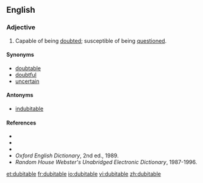==English==

===Adjective===
{{en-adj}}

#Capable of being [[doubt]]ed; susceptible of being [[question]]ed.

====Synonyms====
*[[doubtable]]
*[[doubtful]]
*[[uncertain]]

====Antonyms====
*[[indubitable]]

====References====
*{{R:Webster 1828}}
*{{R:Webster 1913}}
*{{R:Dictionary.com}}
*''Oxford English Dictionary'', 2nd ed., 1989.
*''Random House Webster's Unabridged Electronic Dictionary'', 1987-1996.

[[et:dubitable]]
[[fr:dubitable]]
[[io:dubitable]]
[[vi:dubitable]]
[[zh:dubitable]]